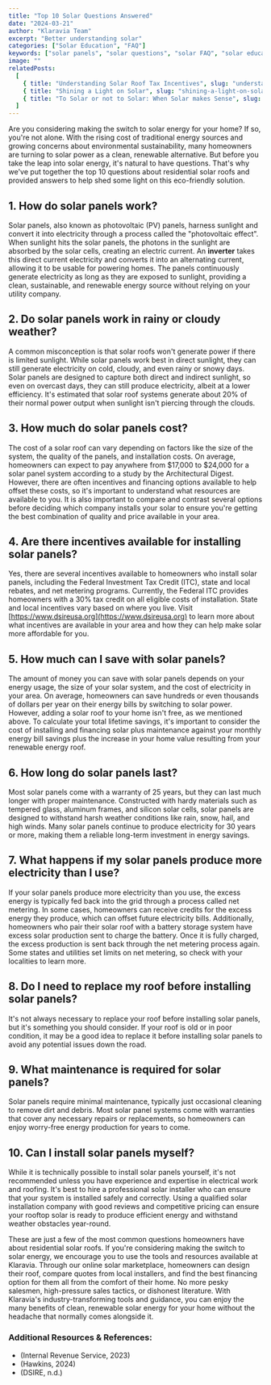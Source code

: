 ```yaml
---
title: "Top 10 Solar Questions Answered"
date: "2024-03-21"
author: "Klaravia Team"
excerpt: "Better understanding solar"
categories: ["Solar Education", "FAQ"]
keywords: ["solar panels", "solar questions", "solar FAQ", "solar education", "residential solar"]
image: ""
relatedPosts:
  [
    { title: "Understanding Solar Roof Tax Incentives", slug: "understanding-solar-roof-tax-incentives", excerpt: "Solar tax incentives", image: "/../blog-images/solar-calc.jpg" },
    { title: "Shining a Light on Solar", slug: "shining-a-light-on-solar", excerpt: "How Klaravia is Fighting for Homeowners", image: "/../blog-images/door-salesman.webp" },
    { title: "To Solar or not to Solar: When Solar makes Sense", slug: "to-solar-or-not-to-solar", excerpt: "Does solar work for you?", image: "/../blog-images/solar-town.webp" },
  ]
---
```


Are you considering making the switch to solar energy for your home? If so, you're not alone. With the rising cost of traditional energy sources and growing concerns about environmental sustainability, many homeowners are turning to solar power as a clean, renewable alternative. But before you take the leap into solar energy, it's natural to have questions. That's why we've put together the top 10 questions about residential solar roofs and provided answers to help shed some light on this eco-friendly solution.

## 1. How do solar panels work?

Solar panels, also known as photovoltaic (PV) panels, harness sunlight and convert it into electricity through a process called the "photovoltaic effect". When sunlight hits the solar panels, the photons in the sunlight are absorbed by the solar cells, creating an electric current. An **inverter** takes this direct current electricity and converts it into an alternating current, allowing it to be usable for powering homes. The panels continuously generate electricity as long as they are exposed to sunlight, providing a clean, sustainable, and renewable energy source without relying on your utility company.

## 2. Do solar panels work in rainy or cloudy weather?

A common misconception is that solar roofs won't generate power if there is limited sunlight. While solar panels work best in direct sunlight, they can still generate electricity on cold, cloudy, and even rainy or snowy days. Solar panels are designed to capture both direct and indirect sunlight, so even on overcast days, they can still produce electricity, albeit at a lower efficiency. It's estimated that solar roof systems generate about 20% of their normal power output when sunlight isn't piercing through the clouds.

## 3. How much do solar panels cost?

The cost of a solar roof can vary depending on factors like the size of the system, the quality of the panels, and installation costs. On average, homeowners can expect to pay anywhere from $17,000 to $24,000 for a solar panel system according to a study by the Architectural Digest. However, there are often incentives and financing options available to help offset these costs, so it's important to understand what resources are available to you. It is also important to compare and contrast several options before deciding which company installs your solar to ensure you're getting the best combination of quality and price available in your area.

## 4. Are there incentives available for installing solar panels?

Yes, there are several incentives available to homeowners who install solar panels, including the Federal Investment Tax Credit (ITC), state and local rebates, and net metering programs. Currently, the Federal ITC provides homeowners with a 30% tax credit on all eligible costs of installation. State and local incentives vary based on where you live. Visit [https://www.dsireusa.org](https://www.dsireusa.org) to learn more about what incentives are available in your area and how they can help make solar more affordable for you.

## 5. How much can I save with solar panels?

The amount of money you can save with solar panels depends on your energy usage, the size of your solar system, and the cost of electricity in your area. On average, homeowners can save hundreds or even thousands of dollars per year on their energy bills by switching to solar power. However, adding a solar roof to your home isn't free, as we mentioned above. To calculate your total lifetime savings, it's important to consider the cost of installing and financing solar plus maintenance against your monthly energy bill savings plus the increase in your home value resulting from your renewable energy roof.

## 6. How long do solar panels last?

Most solar panels come with a warranty of 25 years, but they can last much longer with proper maintenance. Constructed with hardy materials such as tempered glass, aluminum frames, and silicon solar cells, solar panels are designed to withstand harsh weather conditions like rain, snow, hail, and high winds. Many solar panels continue to produce electricity for 30 years or more, making them a reliable long-term investment in energy savings.

## 7. What happens if my solar panels produce more electricity than I use?

If your solar panels produce more electricity than you use, the excess energy is typically fed back into the grid through a process called net metering. In some cases, homeowners can receive credits for the excess energy they produce, which can offset future electricity bills. Additionally, homeowners who pair their solar roof with a battery storage system have excess solar production sent to charge the battery. Once it is fully charged, the excess production is sent back through the net metering process again. Some states and utilities set limits on net metering, so check with your localities to learn more.

## 8. Do I need to replace my roof before installing solar panels?

It's not always necessary to replace your roof before installing solar panels, but it's something you should consider. If your roof is old or in poor condition, it may be a good idea to replace it before installing solar panels to avoid any potential issues down the road.

## 9. What maintenance is required for solar panels?

Solar panels require minimal maintenance, typically just occasional cleaning to remove dirt and debris. Most solar panel systems come with warranties that cover any necessary repairs or replacements, so homeowners can enjoy worry-free energy production for years to come.

## 10. Can I install solar panels myself?

While it is technically possible to install solar panels yourself, it's not recommended unless you have experience and expertise in electrical work and roofing. It's best to hire a professional solar installer who can ensure that your system is installed safely and correctly. Using a qualified solar installation company with good reviews and competitive pricing can ensure your rooftop solar is ready to produce efficient energy and withstand weather obstacles year-round.

These are just a few of the most common questions homeowners have about residential solar roofs. If you're considering making the switch to solar energy, we encourage you to use the tools and resources available at Klaravia. Through our online solar marketplace, homeowners can design their roof, compare quotes from local installers, and find the best financing option for them all from the comfort of their home. No more pesky salesmen, high-pressure sales tactics, or dishonest literature. With Klaravia's industry-transforming tools and guidance, you can enjoy the many benefits of clean, renewable solar energy for your home without the headache that normally comes alongside it.

### Additional Resources & References:

- (Internal Revenue Service, 2023)
- (Hawkins, 2024)
- (DSIRE, n.d.)

<RelatedPostsWrapper />
